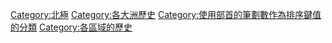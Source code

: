 {{Commonscat|History of the Arctic}}

{{DEFAULTSORT:②劃⼔部北極}}
[[Category:北極|Category:北極]]
[[Category:各大洲歷史|Category:各大洲歷史]]
[[Category:使用部首的筆劃數作為排序鍵值的分類|Category:使用部首的筆劃數作為排序鍵值的分類]]
[[Category:各區域的歷史|Category:各區域的歷史]]
